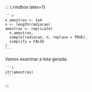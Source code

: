 
   ::: {.rmdbox latex=1}
   
    ```r
    n_amostras <- 1e4
    n <- length(radiacao)
    amostras <- replicate(
      n_amostras, 
      sample(radiacao, n, replace = TRUE),
      simplify = FALSE
    )
    ```

   Vamos examinar a lista gerada:
   
    ```r
    str(amostras)
    ```

   
   :::
